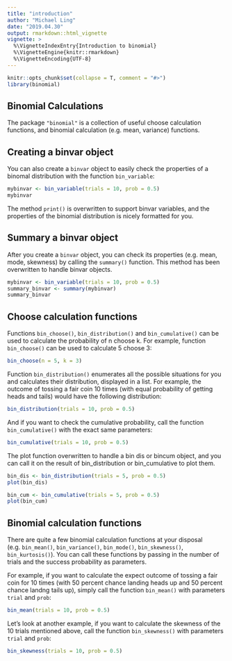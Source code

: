---
title: "introduction"
author: "Michael Ling"
date: "2019.04.30"
output: rmarkdown::html_vignette
vignette: >
  %\VignetteIndexEntry{Introduction to binomial}
  %\VignetteEngine{knitr::rmarkdown}
  %\VignetteEncoding{UTF-8}
---

```{r echo = FALSE, message = FALSE}
knitr::opts_chunk$set(collapse = T, comment = "#>")
library(binomial)
```

## Binomial Calculations

The package `"binomial"` is a collection of useful choose calculation functions, and binomial calculation (e.g. mean, variance) functions.


## Creating a binvar object

You can also create a `binvar` object to easily check the properties of a binomal distribution with the function `bin_variable`:

```{r}
mybinvar <- bin_variable(trials = 10, prob = 0.5)
mybinvar
```

The method `print()` is overwritten to support binvar variables, and the properties of the binomial distribution is nicely formatted for you.


## Summary a binvar object

After you create a `binvar` object, you can check its properties (e.g. mean, mode, skewness) by calling the `summary()` function. This method has been overwritten to handle binvar objects. 
```{r}
mybinvar <- bin_variable(trials = 10, prob = 0.5)
summary_binvar <- summary(mybinvar)
summary_binvar
```


## Choose calculation functions

Functions `bin_choose()`, `bin_distribution()` and `bin_cumulative()` can be used to calculate the probability of n choose k. For example, function `bin_choose()` can be used to calculate 5 choose 3:

```{r}
bin_choose(n = 5, k = 3)
```

Function `bin_distribution()` enumerates all the possible situations for you and calculates their distribution, displayed in a list. For example, the outcome of tossing a fair coin 10 times (with equal probability of getting heads and tails) would have the following distribution:

```{r}
bin_distribution(trials = 10, prob = 0.5)
```

And if you want to check the cumulative probability, call the function `bin_cumulative()` with the exact same parameters:

```{r}
bin_cumulative(trials = 10, prob = 0.5)
```

The plot function overwritten to handle a bin dis or bincum object, and you can call it on the result of bin_distribution or bin_cumulative to plot them.
```{r}
bin_dis <- bin_distribution(trials = 5, prob = 0.5)
plot(bin_dis)
```

```{r}
bin_cum <- bin_cumulative(trials = 5, prob = 0.5)
plot(bin_cum)
```


## Binomial calculation functions

There are quite a few binomial calculation functions at your disposal (e.g. `bin_mean()`, `bin_variance()`, `bin_mode()`, `bin_skewness()`, `bin_kurtosis()`). You can call these functions by passing in the number of trials and the success probability as parameters.  

For example, if you want to calculate the expect outcome of tossing a fair coin for 10 times (with 50 percent chance landing heads up and 50 percent chance landng tails up), simply call the function `bin_mean()` with parameters `trial` and `prob`:

```{r}
bin_mean(trials = 10, prob = 0.5)
```

Let's look at another example, if you want to calculate the skewness of the 10 trials mentioned above, call the function `bin_skewness()` with parameters `trial` and `prob`:

```{r}
bin_skewness(trials = 10, prob = 0.5)
```




